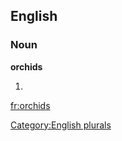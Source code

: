 
==English==

===Noun===
'''orchids'''

# {{plural of|[[orchid]]}}

[[Category:English plurals]]

[[fr:orchids]]